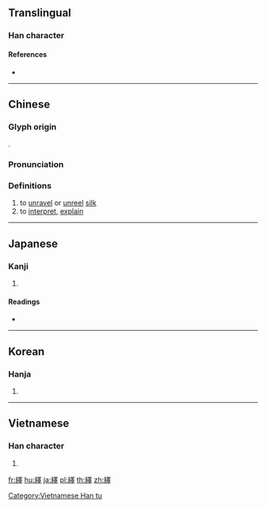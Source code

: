 {{character info/new}}
{{also|绎}}
==Translingual==

===Han character===
{{Han char|rn=120|rad=糸|as=13|sn=19|four=26941|canj=VFWLJ|ids=⿰糹睪}}

====References====
* {{Han ref|kx=0941.150|dkj=27975|dj=1380.260|hdz=53459.040|uh=7E79|ud=32377|bh=C3B6|bd=50102}}

----

==Chinese==
{{zh-forms|s=绎}}

===Glyph origin===
{{Han etym}}
{{Han compound|糸|睪|c1=s|c2=p|t1=silk|ls=psc}}.

===Pronunciation===
{{zh-pron
|m=yì
|c=jik6
|mc=y
|oc=y
|ma=
|cat=v
}}

===Definitions===
{{zh-hanzi}}

# to [[unravel]] or [[unreel]] [[silk]]
# to [[interpret]], [[explain]]

----

==Japanese==

===Kanji===
{{ja-kanji|grade=|rs=糸13}}

# {{defn|lang=ja|sort=糸13}}

====Readings====
* {{ja-readings|on=[[えき]] (eki), [[やく]] (yaku)|kun=[[ぬく]] (nuku), [[たずねる]] (tazuneru)|nanori=}}

----

==Korean==

===Hanja===
{{ko-hanja|hangeul=역|eumhun=|rv=yeok|mr=yŏk|y=yek}}

# {{defn|lang=ko|sort=糸13}}

----

==Vietnamese==

===Han character===
{{vi-readings|rs=糸13|hanviet=[[gịt]], [[dịch]], [[dịt]]}}

# {{defn|lang=vi|sort=糸13}}

[[Category:Vietnamese Han tu]]

[[fr:繹]]
[[hu:繹]]
[[ja:繹]]
[[pl:繹]]
[[th:繹]]
[[zh:繹]]